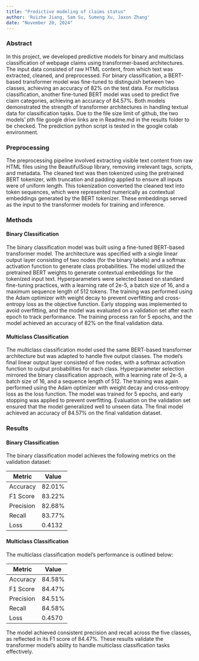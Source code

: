 ```yaml
---
title: "Predictive modeling of claims status"
author: 'Ruizhe Jiang, Sam Su, Sumeng Xu, Jaxon Zhang'
date: "November 20, 2024"
---
```


### Abstract

In this project, we developed predictive models for binary and multiclass classification of webpage claims using transformer-based architectures. The input data consisted of raw HTML content, from which text was extracted, cleaned, and preprocessed. For binary classification, a BERT-based transformer model was fine-tuned to distinguish between two classes, achieving an accuracy of 82% on the test data. For multiclass classification, another fine-tuned BERT model was used to predict five claim categories, achieving an accuracy of 84.57%. Both models demonstrated the strength of transformer architectures in handling textual data for classification tasks. Due to the file size limit of github, the two models' pth file google drive links are in Readme.md in the results folder to be checked. The prediction python script is tested in the google colab environment.

### Preprocessing

The preprocessing pipeline involved extracting visible text content from raw HTML files using the BeautifulSoup library, removing irrelevant tags, scripts, and metadata. The cleaned text was then tokenized using the pretrained BERT tokenizer, with truncation and padding applied to ensure all inputs were of uniform length. This tokenization converted the cleaned text into token sequences, which were represented numerically as contextual embeddings generated by the BERT tokenizer. These embeddings served as the input to the transformer models for training and inference.

### Methods

#### Binary Classification

The binary classification model was built using a fine-tuned BERT-based transformer model. The architecture was specified with a single linear output layer consisting of two nodes (for the binary labels) and a softmax activation function to generate class probabilities. The model utilized the pretrained BERT weights to generate contextual embeddings for the tokenized input text. Hyperparameters were selected based on standard fine-tuning practices, with a learning rate of 2e-5, a batch size of 16, and a maximum sequence length of 512 tokens. The training was performed using the Adam optimizer with weight decay to prevent overfitting and cross-entropy loss as the objective function. Early stopping was implemented to avoid overfitting, and the model was evaluated on a validation set after each epoch to track performance. The training process ran for 5 epochs, and the model achieved an accuracy of 82% on the final validation data.

#### Multiclass Classification

The multiclass classification model used the same BERT-based transformer architecture but was adapted to handle five output classes. The model's final linear output layer consisted of five nodes, with a softmax activation function to output probabilities for each class. Hyperparameter selection mirrored the binary classification approach, with a learning rate of 2e-5, a batch size of 16, and a sequence length of 512. The training was again performed using the Adam optimizer with weight decay and cross-entropy loss as the loss function. The model was trained for 5 epochs, and early stopping was applied to prevent overfitting. Evaluation on the validation set ensured that the model generalized well to unseen data. The final model achieved an accuracy of 84.57% on the final validation dataset.

### Results

#### Binary Classification

The binary classification model achieves the following metrics on the validation dataset:

| Metric    | Value  |
|-----------|--------|
| Accuracy  | 82.01% |
| F1 Score  | 83.22% |
| Precision | 82.68% |
| Recall    | 83.77% |
| Loss      | 0.4132 |

#### Multiclass Classification

The multiclass classification model's performance is outlined below:

| Metric    | Value  |
|-----------|--------|
| Accuracy  | 84.58% |
| F1 Score  | 84.47% |
| Precision | 84.51% |
| Recall    | 84.58% |
| Loss      | 0.4570 |

The model achieved consistent precision and recall across the five classes, as reflected in its F1 score of 84.47%. These results validate the transformer model’s ability to handle multiclass classification tasks effectively.
